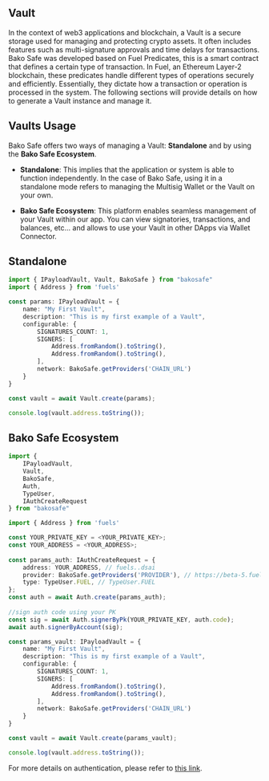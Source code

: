 
## Vault

In the context of web3 applications and blockchain, a Vault is a secure storage used for managing and protecting crypto assets. It often includes features such as multi-signature approvals and time delays for transactions.
Bako Safe was developed based on Fuel Predicates, this is a smart contract that defines a certain type of transaction. In Fuel, an Ethereum Layer-2 blockchain, these predicates handle different types of operations securely and efficiently. Essentially, they dictate how a transaction or operation is processed in the system. 
The following sections will provide details on how to generate a Vault instance and manage it.


## Vaults Usage
Bako Safe offers two ways of managing a Vault: **Standalone** and by using the **Bako Safe Ecosystem**.

- **Standalone**: This implies that the application or system is able to function independently. In the case of Bako Safe, using it in a standalone mode refers to managing the Multisig Wallet or the Vault on your own.

- **Bako Safe Ecosystem**: This platform enables seamless management of your Vault within our app. You can view signatories, transactions, and balances, etc... and allows to use your Vault in other DApps via Wallet Connector.



## Standalone

```ts
import { IPayloadVault, Vault, BakoSafe } from "bakosafe"
import { Address } from 'fuels'

const params: IPayloadVault = {
    name: "My First Vault",
    description: "This is my first example of a Vault",
    configurable: {
        SIGNATURES_COUNT: 1,
        SIGNERS: [
            Address.fromRandom().toString(),
            Address.fromRandom().toString(),
        ],
        network: BakoSafe.getProviders('CHAIN_URL')
    }
}

const vault = await Vault.create(params);

console.log(vault.address.toString());

```


## Bako Safe Ecosystem

```ts
import { 
    IPayloadVault, 
    Vault, 
    BakoSafe, 
    Auth, 
    TypeUser, 
    IAuthCreateRequest
} from "bakosafe"

import { Address } from 'fuels'

const YOUR_PRIVATE_KEY = <YOUR_PRIVATE_KEY>;
const YOUR_ADDRESS = <YOUR_ADDRESS>;
 
const params_auth: IAuthCreateRequest = {
    address: YOUR_ADDRESS, // fuels..dsai
    provider: BakoSafe.getProviders('PROVIDER'), // https://beta-5.fuel.network/graphql for example
    type: TypeUser.FUEL, // TypeUser.FUEL
};
const auth = await Auth.create(params_auth);
 
//sign auth code using your PK
const sig = await Auth.signerByPk(YOUR_PRIVATE_KEY, auth.code);
await auth.signerByAccount(sig);

const params_vault: IPayloadVault = {
    name: "My First Vault",
    description: "This is my first example of a Vault",
    configurable: {
        SIGNATURES_COUNT: 1,
        SIGNERS: [
            Address.fromRandom().toString(),
            Address.fromRandom().toString(),
        ],
        network: BakoSafe.getProviders('CHAIN_URL')
    }
}

const vault = await Vault.create(params_vault);

console.log(vault.address.toString());
```

For more details on authentication, please refer to [this link](./auth).
